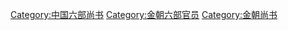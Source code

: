 [[Category:中国六部尚书|Category:中国六部尚书]]
[[Category:金朝六部官员|Category:金朝六部官员]]
[[Category:金朝尚书|Category:金朝尚书]]